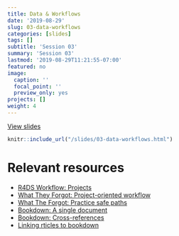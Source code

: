 ```yaml
---
title: Data & Workflows
date: '2019-08-29'
slug: 03-data-workflows
categories: [slides]
tags: []
subtitle: 'Session 03'
summary: 'Session 03'
lastmod: '2019-08-29T11:21:55-07:00'
featured: no
image:
  caption: ''
  focal_point: ''
  preview_only: yes
projects: []
weight: 4
---
```


[View slides](/slides/03-data-workflows.html)

```r
knitr::include_url("/slides/03-data-workflows.html")
```

# Relevant resources

+ [R4DS Workflow: Projects](https://r4ds.had.co.nz/workflow-projects.html)
+ [What They Forgot: Project-oriented workflow](https://whattheyforgot.org/project-oriented-workflow.html)
+ [What The Forgot: Practice safe paths](https://whattheyforgot.org/safe-paths.html)
+ [Bookdown: A single document](https://bookdown.org/yihui/bookdown/a-single-document.html)
+ [Bookdown: Cross-references](https://bookdown.org/yihui/bookdown/cross-references.html)
+ [Linking rticles to bookdown](https://bookdown.org/yihui/rmarkdown/rticles-bookdown.html)

